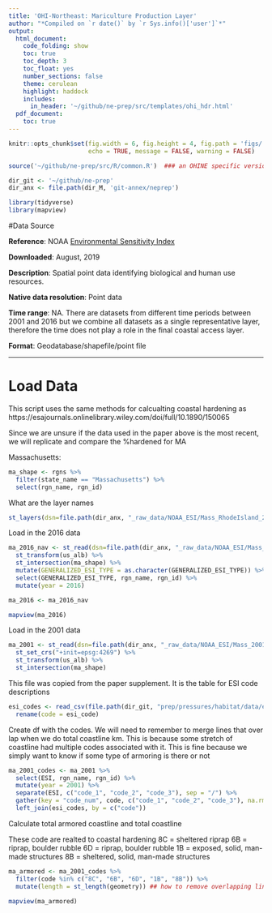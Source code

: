 ```yaml
---
title: 'OHI-Northeast: Mariculture Production Layer'
author: "*Compiled on `r date()` by `r Sys.info()['user']`*"
output: 
  html_document:
    code_folding: show
    toc: true
    toc_depth: 3
    toc_float: yes
    number_sections: false
    theme: cerulean
    highlight: haddock
    includes: 
      in_header: '~/github/ne-prep/src/templates/ohi_hdr.html'
  pdf_document:
    toc: true
---
```


``` r
knitr::opts_chunk$set(fig.width = 6, fig.height = 4, fig.path = 'figs/',
                      echo = TRUE, message = FALSE, warning = FALSE)

source('~/github/ne-prep/src/R/common.R')  ### an OHINE specific version of common.R

dir_git <- '~/github/ne-prep'
dir_anx <- file.path(dir_M, 'git-annex/neprep')

library(tidyverse)
library(mapview)
```

#Data Source 

**Reference**: NOAA [Environmental Sensitivity Index](https://response.restoration.noaa.gov/maps-and-spatial-data/download-esi-maps-and-gis-data.html)

**Downloaded**: August, 2019

**Description**:  Spatial point data identifying biological and human use resources. 

**Native data resolution**: Point data

**Time range**: NA. There are datasets from different time periods between 2001 and 2016 but we combine all datasets as a single representative layer, therefore the time does not play a role in the final coastal access layer.

**Format**:  Geodatabase/shapefile/point file

***


# Load Data

This script uses the same methods for calcualting coastal hardening as https://esajournals.onlinelibrary.wiley.com/doi/full/10.1890/150065

Since we are unsure if the data used in the paper above is the most recent, we will replicate and compare the %hardened for MA

Massachusetts:
```r
ma_shape <- rgns %>%
  filter(state_name == "Massachusetts") %>%
  select(rgn_name, rgn_id)
```


What are the layer names
```r
st_layers(dsn=file.path(dir_anx, "_raw_data/NOAA_ESI/Mass_RhodeIsland_2016_GDB/MA_RI_ESI_2016.gdb"))
```


Load in the 2016 data
```r
ma_2016_nav <- st_read(dsn=file.path(dir_anx, "_raw_data/NOAA_ESI/Mass_RhodeIsland_2016_GDB/MA_RI_ESI_2016.gdb"), layer = "ESIL") %>%
  st_transform(us_alb) %>% 
  st_intersection(ma_shape) %>%  
  mutate(GENERALIZED_ESI_TYPE = as.character(GENERALIZED_ESI_TYPE)) %>% 
  select(GENERALIZED_ESI_TYPE, rgn_name, rgn_id) %>% 
  mutate(year = 2016)

ma_2016 <- ma_2016_nav

mapview(ma_2016)
```

Load in the 2001 data
```r
ma_2001 <- st_read(dsn=file.path(dir_anx, "_raw_data/NOAA_ESI/Mass_2001_Shapefiles/SHAPE/ESIL.SHP")) %>% 
  st_set_crs("+init=epsg:4269") %>%
  st_transform(us_alb) %>%
  st_intersection(ma_shape) 
```

This file was copied from the paper supplement. It is the table for ESI code descriptions
```r
esi_codes <- read_csv(file.path(dir_git, "prep/pressures/habitat/data/esi_shoreline_classification.csv")) %>% 
  rename(code = esi_code)
```

Create df with the codes. We will need to remember to merge lines that over lap when we do total coastline km. This is because some stretch of coastline had multiple codes associated with it. This is fine because we simply want to know if some type of armoring is there or not 
```r
ma_2001_codes <- ma_2001 %>% 
  select(ESI, rgn_name, rgn_id) %>%
  mutate(year = 2001) %>% 
  separate(ESI, c("code_1", "code_2", "code_3"), sep = "/") %>% 
  gather(key = "code_num", code, c("code_1", "code_2", "code_3"), na.rm= TRUE) %>% 
  left_join(esi_codes, by = c("code"))
```

Calculate total armored coastline and total coastline

These code are realted to coastal hardening
8C = sheltered riprap
6B = riprap, boulder rubble
6D = riprap, boulder rubble
1B = exposed, solid, man-made structures
8B = sheltered, solid, man-made structures


```r
ma_armored <- ma_2001_codes %>% 
  filter(code %in% c("8C", "6B", "6D", "1B", "8B")) %>% 
  mutate(length = st_length(geometry)) ## how to remove overlapping lines?

mapview(ma_armored)
```







